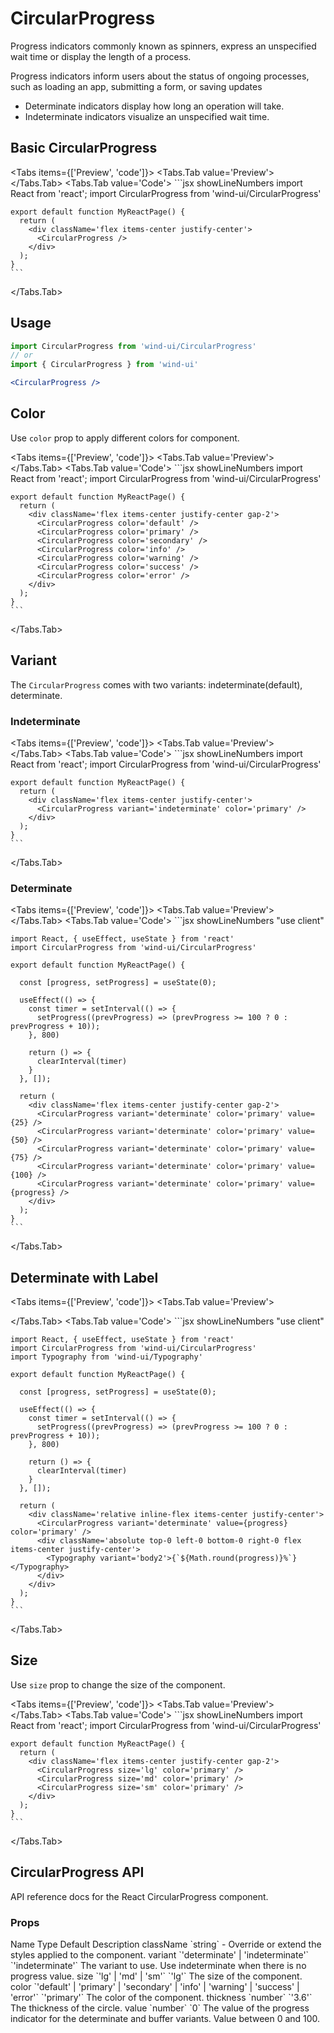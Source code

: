 
# CircularProgress

Progress indicators commonly known as spinners, express an unspecified wait time or display the length of a process.

Progress indicators inform users about the status of ongoing processes, such as loading an app, submitting a form, or saving updates

- Determinate indicators display how long an operation will take.
- Indeterminate indicators visualize an unspecified wait time.

## Basic CircularProgress
<Tabs items={['Preview', 'code']}>
  <Tabs.Tab value='Preview'>
    <BasicCircularProgress />
  </Tabs.Tab>
  <Tabs.Tab value='Code'>
    ```jsx showLineNumbers
    import React from 'react';
    import CircularProgress from 'wind-ui/CircularProgress'

    export default function MyReactPage() {
      return (
        <div className='flex items-center justify-center'>
          <CircularProgress />
        </div>
      );
    }
    ```
  </Tabs.Tab>
</Tabs>

## Usage
```jsx
import CircularProgress from 'wind-ui/CircularProgress'
// or
import { CircularProgress } from 'wind-ui'
```
```jsx
<CircularProgress />
```

## Color
Use `color` prop to apply different colors for component.

<Tabs items={['Preview', 'code']}>
  <Tabs.Tab value='Preview'>
    <CircularProgressColor />
  </Tabs.Tab>
  <Tabs.Tab value='Code'>
    ```jsx showLineNumbers
    import React from 'react';
    import CircularProgress from 'wind-ui/CircularProgress'

    export default function MyReactPage() {
      return (
        <div className='flex items-center justify-center gap-2'>
          <CircularProgress color='default' />
          <CircularProgress color='primary' />
          <CircularProgress color='secondary' />
          <CircularProgress color='info' />
          <CircularProgress color='warning' />
          <CircularProgress color='success' />
          <CircularProgress color='error' />
        </div>
      );
    }
    ```
  </Tabs.Tab>
</Tabs>

## Variant
The `CircularProgress` comes with two variants: indeterminate(default), determinate.

### Indeterminate
<Tabs items={['Preview', 'code']}>
  <Tabs.Tab value='Preview'>
    <CircularProgressIndeterminate />
  </Tabs.Tab>
  <Tabs.Tab value='Code'>
    ```jsx showLineNumbers
    import React from 'react';
    import CircularProgress from 'wind-ui/CircularProgress'

    export default function MyReactPage() {
      return (
        <div className='flex items-center justify-center'>
          <CircularProgress variant='indeterminate' color='primary' />
        </div>
      );
    }
    ```
  </Tabs.Tab>
</Tabs>

### Determinate
<Tabs items={['Preview', 'code']}>
  <Tabs.Tab value='Preview'>
    <CircularProgressDeterminate />
  </Tabs.Tab>
  <Tabs.Tab value='Code'>
    ```jsx showLineNumbers
    "use client"

    import React, { useEffect, useState } from 'react'
    import CircularProgress from 'wind-ui/CircularProgress'

    export default function MyReactPage() {

      const [progress, setProgress] = useState(0);

      useEffect(() => {
        const timer = setInterval(() => {
          setProgress((prevProgress) => (prevProgress >= 100 ? 0 : prevProgress + 10));
        }, 800)
      
        return () => {
          clearInterval(timer)
        }
      }, []);

      return (
        <div className='flex items-center justify-center gap-2'>
          <CircularProgress variant='determinate' color='primary' value={25} />
          <CircularProgress variant='determinate' color='primary' value={50} />
          <CircularProgress variant='determinate' color='primary' value={75} />
          <CircularProgress variant='determinate' color='primary' value={100} />
          <CircularProgress variant='determinate' color='primary' value={progress} />
        </div>
      );
    }
    ```
  </Tabs.Tab>
</Tabs>

## Determinate with Label
<Tabs items={['Preview', 'code']}>
  <Tabs.Tab value='Preview'>
    <div className='flex items-center justify-center'>
      <CircularProgressLabel />
    </div>
  </Tabs.Tab>
  <Tabs.Tab value='Code'>
    ```jsx showLineNumbers
    "use client"

    import React, { useEffect, useState } from 'react'
    import CircularProgress from 'wind-ui/CircularProgress'
    import Typography from 'wind-ui/Typography'

    export default function MyReactPage() {

      const [progress, setProgress] = useState(0);

      useEffect(() => {
        const timer = setInterval(() => {
          setProgress((prevProgress) => (prevProgress >= 100 ? 0 : prevProgress + 10));
        }, 800)
      
        return () => {
          clearInterval(timer)
        }
      }, []);

      return (
        <div className='relative inline-flex items-center justify-center'>
          <CircularProgress variant='determinate' value={progress} color='primary' />
          <div className='absolute top-0 left-0 bottom-0 right-0 flex items-center justify-center'>
            <Typography variant='body2'>{`${Math.round(progress)}%`}</Typography>
          </div>
        </div>
      );
    }
    ```
  </Tabs.Tab>
</Tabs>

## Size
Use `size` prop to change the size of the component.

<Tabs items={['Preview', 'code']}>
  <Tabs.Tab value='Preview'>
    <CircularProgressSize />
  </Tabs.Tab>
  <Tabs.Tab value='Code'>
    ```jsx showLineNumbers
    import React from 'react';
    import CircularProgress from 'wind-ui/CircularProgress'

    export default function MyReactPage() {
      return (
        <div className='flex items-center justify-center gap-2'>
          <CircularProgress size='lg' color='primary' />
          <CircularProgress size='md' color='primary' />
          <CircularProgress size='sm' color='primary' />
        </div>
      );
    }
    ```
  </Tabs.Tab>
</Tabs>

## CircularProgress API
API reference docs for the React CircularProgress component.

### Props
<Table>
  <thead>
    <Table.Tr>
      <Table.Th>Name</Table.Th>
      <Table.Th>Type</Table.Th>
      <Table.Th>Default</Table.Th>
      <Table.Th>Description</Table.Th>
    </Table.Tr>
  </thead>
  <tbody>
    <Table.Tr>
      <Table.Td>className</Table.Td>
      <Table.Td>`string`</Table.Td>
      <Table.Td>-</Table.Td>
      <Table.Td>Override or extend the styles applied to the component.</Table.Td>
    </Table.Tr>
    <Table.Tr>
      <Table.Td>variant</Table.Td>
      <Table.Td>`'determinate' | 'indeterminate'`</Table.Td>
      <Table.Td>`'indeterminate'`</Table.Td>
      <Table.Td>The variant to use. Use indeterminate when there is no progress value.</Table.Td>
    </Table.Tr>
    <Table.Tr>
      <Table.Td>size</Table.Td>
      <Table.Td>`'lg' | 'md' | 'sm'`</Table.Td>
      <Table.Td>`'lg'`</Table.Td>
      <Table.Td>The size of the component.</Table.Td>
    </Table.Tr>
    <Table.Tr>
      <Table.Td>color</Table.Td>
      <Table.Td>`'default' | 'primary' | 'secondary' | 'info' | 'warning' | 'success' | 'error'`</Table.Td>
      <Table.Td>`'primary'`</Table.Td>
      <Table.Td>The color of the component.</Table.Td>
    </Table.Tr>
    <Table.Tr>
      <Table.Td>thickness</Table.Td>
      <Table.Td>`number`</Table.Td>
      <Table.Td>`'3.6'`</Table.Td>
      <Table.Td>The thickness of the circle.</Table.Td>
    </Table.Tr>
    <Table.Tr>
      <Table.Td>value</Table.Td>
      <Table.Td>`number`</Table.Td>
      <Table.Td>`0`</Table.Td>
      <Table.Td>The value of the progress indicator for the determinate and buffer variants. Value between 0 and 100.</Table.Td>
    </Table.Tr>
  </tbody>
</Table>
